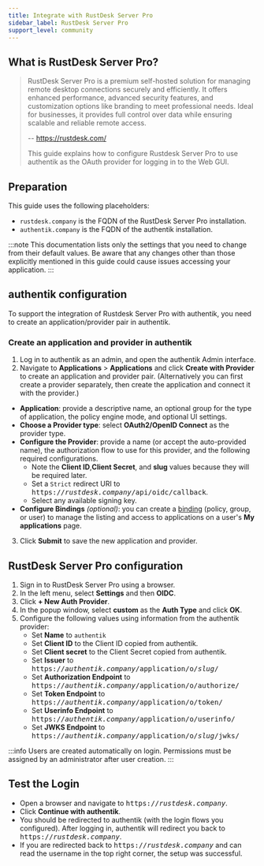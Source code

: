 ```yaml
---
title: Integrate with RustDesk Server Pro
sidebar_label: RustDesk Server Pro
support_level: community
---
```


## What is RustDesk Server Pro?

> RustDesk Server Pro is a premium self-hosted solution for managing remote desktop connections securely and efficiently.
> It offers enhanced performance, advanced security features, and customization options like branding to meet professional needs.
> Ideal for businesses, it provides full control over data while ensuring scalable and reliable remote access.
>
> -- https://rustdesk.com/
>
> This guide explains how to configure Rustdesk Server Pro to use authentik as the OAuth provider for logging in to the Web GUI.

## Preparation

This guide uses the following placeholders:

- `rustdesk.company` is the FQDN of the RustDesk Server Pro installation.
- `authentik.company` is the FQDN of the authentik installation.

:::note
This documentation lists only the settings that you need to change from their default values. Be aware that any changes other than those explicitly mentioned in this guide could cause issues accessing your application.
:::

## authentik configuration

To support the integration of Rustdesk Server Pro with authentik, you need to create an application/provider pair in authentik.

### Create an application and provider in authentik

1. Log in to authentik as an admin, and open the authentik Admin interface.
2. Navigate to **Applications** > **Applications** and click **Create with Provider** to create an application and provider pair. (Alternatively you can first create a provider separately, then create the application and connect it with the provider.)

- **Application**: provide a descriptive name, an optional group for the type of application, the policy engine mode, and optional UI settings.
- **Choose a Provider type**: select **OAuth2/OpenID Connect** as the provider type.
- **Configure the Provider**: provide a name (or accept the auto-provided name), the authorization flow to use for this provider, and the following required configurations.
    - Note the **Client ID**,**Client Secret**, and **slug** values because they will be required later.
    - Set a `Strict` redirect URI to <kbd>https://<em>rustdesk.company</em>/api/oidc/callback</kbd>.
    - Select any available signing key.
- **Configure Bindings** _(optional)_: you can create a [binding](/docs/add-secure-apps/flows-stages/bindings/) (policy, group, or user) to manage the listing and access to applications on a user's **My applications** page.

3. Click **Submit** to save the new application and provider.

## RustDesk Server Pro configuration

1. Sign in to RustDesk Server Pro using a browser.
2. In the left menu, select **Settings** and then **OIDC**.
3. Click **+ New Auth Provider**.
4. In the popup window, select **custom** as the **Auth Type** and click **OK**.
5. Configure the following values using information from the authentik provider:
    - Set **Name** to `authentik`
    - Set **Client ID** to the Client ID copied from authentik.
    - Set **Client secret** to the Client Secret copied from authentik.
    - Set **Issuer** to <kbd>https://<em>authentik.company</em>/application/o/<em>slug</em>/</kbd>
    - Set **Authorization Endpoint** to <kbd>https://<em>authentik.company</em>/application/o/authorize/</kbd>
    - Set **Token Endpoint** to <kbd>https://<em>authentik.company</em>/application/o/token/</kbd>
    - Set **Userinfo Endpoint** to <kbd>https://<em>authentik.company</em>/application/o/userinfo/</kbd>
    - Set **JWKS Endpoint** to <kbd>https://<em>authentik.company</em>/application/o/<em>slug</em>/jwks/</kbd>

:::info
Users are created automatically on login. Permissions must be assigned by an administrator after user creation.
:::

## Test the Login

- Open a browser and navigate to <kbd>https://<em>rustdesk.company</em></kbd>.
- Click **Continue with authentik**.
- You should be redirected to authentik (with the login flows you configured). After logging in, authentik will redirect you back to <kbd>https://<em>rustdesk.company</em></kbd>.
- If you are redirected back to <kbd>https://<em>rustdesk.company</em></kbd> and can read the username in the top right corner, the setup was successful.
